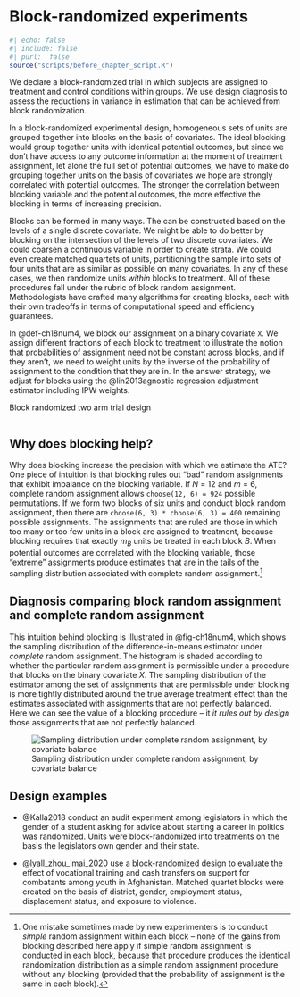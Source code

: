 # Block-randomized experiments 

```r
#| echo: false
#| include: false
#| purl:  false
source("scripts/before_chapter_script.R")
```

::: {.ddbox}
We declare a block-randomized trial in which subjects are assigned to treatment and control conditions within groups. We use design diagnosis to assess the reductions in variance in estimation that can be achieved from block randomization.        
:::

In a block-randomized experimental design, homogeneous sets of units are grouped together into blocks on the basis of covariates. The ideal blocking would group together units with identical potential outcomes, but since we don't have access to any outcome information at the moment of treatment assignment, let alone the full set of potential outcomes, we have to make do grouping together units on the basis of covariates we hope are strongly correlated with potential outcomes. The stronger the correlation between blocking variable and the potential outcomes, the more effective the blocking in terms of increasing precision.

Blocks can be formed in many ways. The can be constructed based on the levels of a single discrete covariate. We might be able to do better by blocking on the intersection of the levels of two discrete covariates. We could coarsen a continuous variable in order to create strata. We could even create matched quartets of units, partitioning the sample into sets of four units that are as similar as possible on many covariates. In any of these cases, we then randomize units *within* blocks to treatment. All of these procedures fall under the rubric of block random assignment. Methodologists have crafted many algorithms for creating blocks, each with their own tradeoffs in terms of computational speed and efficiency guarantees. 

In @def-ch18num4, we block our assignment on a binary covariate `X`. We assign different fractions of each block to treatment to illustrate the notion that probabilities of assignment need not be constant across blocks, and if they aren't, we need to weight units by the inverse of the probability of assignment to the condition that they are in. In the answer strategy, we adjust for blocks using the @lin2013agnostic regression adjustment estimator including IPW weights. 

::: {#def-ch18num4 .declaration} 

Block randomized two arm trial design

```r
```

:::

## Why does blocking help?

Why does blocking increase the precision with which we estimate the ATE? One piece of intuition is that blocking rules out "bad" random assignments that exhibit imbalance on the blocking variable. If $N$ = 12 and $m$ = 6, complete random assignment allows `choose(12, 6) = 924` possible permutations. If we form two blocks of six units and conduct block random assignment, then there are `choose(6, 3) * choose(6, 3) = 400` remaining possible assignments. The assignments that are ruled are those in which too many or too few units in a block are assigned to treatment, because blocking requires that exactly $m_B$ units be treated in each block $B$. When potential outcomes are correlated with the blocking variable, those "extreme" assignments produce estimates that are in the tails of the sampling distribution associated with complete random assignment.^[One mistake sometimes made by new experimenters is to conduct *simple* random assignment within each block -- none of the gains from blocking described here apply if simple random assignment is conducted in each block, because that procedure produces the identical randomization distribution as a simple random assignment procedure without any blocking (provided that the probability of assignment is the same in each block).]

::: {#lem-ch18num4} 

## Diagnosis comparing block random assignment and complete random assignment

This intuition behind blocking is illustrated in @fig-ch18num4, which shows the sampling distribution of the difference-in-means estimator under *complete* random assignment. The histogram is shaded according to whether the particular random assignment is permissible under a procedure that blocks on the binary covariate $X$. The sampling distribution of the estimator among the set of assignments that are permissible under blocking is more tightly distributed around the true average treatment effect than the estimates associated with assignments that are not perfectly balanced. Here we can see the value of a blocking procedure -- it *it rules out by design* those assignments that are not perfectly balanced. 

![Sampling distribution under complete random assignment, by covariate balance](/figures/figure-18-4){#fig-ch18num4}

:::
 
## Design examples

- @Kalla2018 conduct an audit experiment among legislators in which the gender of a student asking for advice about starting a career in politics was randomized. Units were block-randomized into treatments on the basis the legislators own gender and their state.

- @lyall_zhou_imai_2020 use a block-randomized design to evaluate the effect of vocational training and cash transfers on support for combatants among youth in Afghanistan. Matched quartet blocks were created on the basis of district, gender, employment status, displacement status, and exposure to violence.

